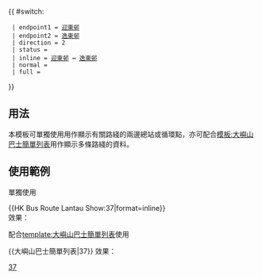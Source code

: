 {{ #switch: {{{format|}}}
  | endpoint1 = [[迎東邨]]
  | endpoint2 = [[逸東邨公共交通總站|逸東邨]]
  | direction = 2
  | status = {{HK Bus Status|P}}
  | inline = [[迎東邨]] ↔ [[逸東邨公共交通總站|逸東邨]]
  | normal = 
  | full =
}}<noinclude>
==用法==
本模板可單獨使用用作顯示有關路綫的兩邊總站或循環點，亦可配合[[模板:大嶼山巴士簡單列表]]用作顯示多條路綫的資料。

==使用範例==
;單獨使用
<nowiki>{{HK Bus Route Lantau Show:37|format=inline}}</nowiki><br>
效果：{{HK Bus Route Lantau Show:37|format=inline}}

;配合[[template:大嶼山巴士簡單列表]]使用
<nowiki>{{大嶼山巴士簡單列表|37}}</nowiki>
效果：{{大嶼山巴士簡單列表|37}}
[[Category:新大嶼山巴士路線模板|37]]</noinclude>
